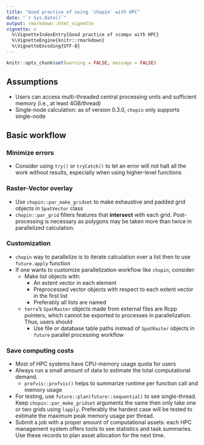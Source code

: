 ```yaml
---
title: "Good practice of using `chopin` with HPC"
date: "`r Sys.Date()`"
output: rmarkdown::html_vignette
vignette: >
  %\VignetteIndexEntry{Good practice of scomps with HPC}
  %\VignetteEngine{knitr::rmarkdown}
  %\VignetteEncoding{UTF-8}
---
```



```r
knitr::opts_chunk$set(warning = FALSE, message = FALSE)
```

## Assumptions
- Users can access multi-threaded central processing units and sufficient memory (i.e., at least 4GB/thread)
- Single-node calculation: as of version 0.3.0, `chopin` only supports single-node 

## Basic workflow

### Minimize errors
- Consider using `try()` or `tryCatch()` to let an error will not halt all the work without results, especially when using higher-level functions

### Raster-Vector overlay
- Use `chopin::par_make_gridset` to make exhaustive and padded grid objects in `SpatVector` class
- `chopin::par_grid` filters features that **intersect** with each grid. Post-processing is necessary as polygons may be taken more than twice in parallelized calculation.

### Customization
- `chopin` way to parallelize is to iterate calculation over a list then to use `future.apply` function
- If one wants to customize parallelization workflow like `chopin`, consider:
    - Make list objects with: 
        - An extent vector in each element
        - Preprocessed vector objects with respect to each extent vector in the first list
        - Preferably all lists are named 
    - `terra`'s `SpatRaster` objects made from external files are Rcpp pointers, which cannot be exported to processes in parallelization. Thus, users should
        - Use file or database table paths instead of `SpatRaster` objects in `future` parallel processing workflow

### Save computing costs
- Most of HPC systems have CPU-memory usage quota for users
- Always run a small amount of data to estimate the total computational demand.
    - `profvis::profvis()` helps to summarize runtime per function call and memory usage 
- For testing, use `future::plan(future::sequential)` to see single-thread. Keep `chopin::par_make_gridset` arguments the same then only take one or two grids using `lapply`. Preferably the hardest case will be tested to estimate the maximum peak memory usage per thread.
- Submit a job with a proper amount of computational assets: each HPC management system offers tools to see statistics and task summaries. Use these records to plan asset allocation for the next time. 
